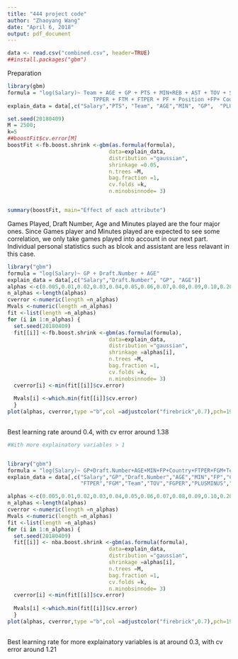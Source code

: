 ```yaml
---
title: "444 project code"
author: "Zhaoyang Wang"
date: "April 6, 2018"
output: pdf_document
---
```


```r
data <- read.csv("combined.csv", header=TRUE)
##install.packages("gbm")
```
Preparation

```r
library(gbm)
formula = "log(Salary)~ Team + AGE + GP + PTS + MIN+REB + AST + TOV + STL + BLK + FGM + FGPER + TPM + 
                           TPPER + FTM + FTPER + PF + Position +FP+ Country + PLUSMINUS + Draft.Number"
explain_data = data[,c("Salary","PTS", "Team", "AGE","MIN", "GP",  "PLUSMINUS", "Draft.Number", "REB", "AST", "TOV", "STL", "BLK", "FGM", "FGPER", "TPM", "TPPER", "FTM", "FTPER", "PF", "Position", "Country", "FP")]

set.seed(20180409)
M = 2500;
k=5
##boostFit$cv.error[M]
boostFit <-fb.boost.shrink <-gbm(as.formula(formula),
                                data=explain_data,
                                distribution ="gaussian",
                                shrinkage =0.05,
                                n.trees =M,
                                bag.fraction =1,
                                cv.folds =k,
                                n.minobsinnode= 3)


summary(boostFit, main="Effect of each attribute")
```
Games Played, Draft Number, Age and Minutes played are the four major ones. Since Games player and Minutes played are expected to see some correlation, we only take games played into account in our next part. Individual personal statistics such as blcok and assistant are less relavant in this case.

```r
library("gbm")
formula = "log(Salary)~ GP + Draft.Number + AGE"
explain_data = data[,c("Salary","Draft.Number", "GP", "AGE")]
alphas <-c(0.005,0.01,0.02,0.03,0.04,0.05,0.06,0.07,0.08,0.09,0.10,0.20,0.30,0.40,0.50,0.60,0.70,0.80,0.90,1)
n_alphas <-length(alphas)
cverror <-numeric(length =n_alphas)
Mvals <-numeric(length =n_alphas)
fit <-list(length =n_alphas)
for (i in 1:n_alphas) {
  set.seed(20180409)
  fit[[i]] <-fb.boost.shrink <-gbm(as.formula(formula),
                                data=explain_data,
                                distribution ="gaussian",
                                shrinkage =alphas[i],
                                n.trees =M,
                                bag.fraction =1,
                                cv.folds =k,
                                n.minobsinnode= 3)
  cverror[i] <-min(fit[[i]]$cv.error)
  
  Mvals[i] <-which.min(fit[[i]]$cv.error)
  }
plot(alphas, cverror,type ="b",col =adjustcolor("firebrick",0.7),pch=19,lwd=2,main ="cross-validated error",xlab ="shrinkage",ylab="cv.error")
          
```
Best learning rate around 0.4, with cv error around 1.38


```r

#With more explainatory variables > 1


library("gbm")
formula = "log(Salary)~ GP+Draft.Number+AGE+MIN+FP+Country+FTPER+FGM+Team+TOV+FGPER+PLUSMINUS+REB+Position"
explain_data = data[,c("Salary","GP","Draft.Number","AGE","MIN","FP","Country",
                       "FTPER","FGM","Team","TOV","FGPER","PLUSMINUS","REB","Position")]

alphas <-c(0.005,0.01,0.02,0.03,0.04,0.05,0.06,0.07,0.08,0.09,0.10,0.20,0.30,0.40,0.50,0.60,0.70,0.80,0.90,1)
n_alphas <-length(alphas)
cverror <-numeric(length =n_alphas)
Mvals <-numeric(length =n_alphas)
fit <-list(length =n_alphas)
for (i in 1:n_alphas) {
  set.seed(20180409)
  fit[[i]] <- nba.boost.shrink <-gbm(as.formula(formula),
                                data=explain_data,
                                distribution ="gaussian",
                                shrinkage =alphas[i],
                                n.trees =M,
                                bag.fraction =1,
                                cv.folds =k,
                                n.minobsinnode= 3)
  cverror[i] <-min(fit[[i]]$cv.error)
  
  Mvals[i] <-which.min(fit[[i]]$cv.error)
  }
plot(alphas, cverror,type ="b",col =adjustcolor("firebrick",0.7),pch=19,lwd=2,main ="cross-validated error",xlab ="shrinkage",ylab="cv.error")
          
```
Best learning rate for more explainatory variables is at around 0.3, with cv error around 1.21  

